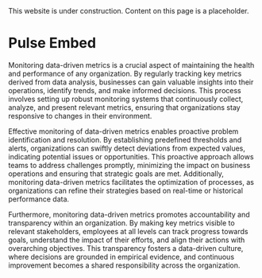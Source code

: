 
<Callout type="warning" emoji="⚠️">
  This website is under construction. Content on this page is a placeholder.
</Callout>

# Pulse Embed

Monitoring data-driven metrics is a crucial aspect of maintaining the health and performance 
of any organization. By regularly tracking key metrics derived from data analysis, businesses 
can gain valuable insights into their operations, identify trends, and make informed decisions.
This process involves setting up robust monitoring systems that continuously collect, analyze, 
and present relevant metrics, ensuring that organizations stay responsive to changes in their 
environment.

<TableauAuth/>

Effective monitoring of data-driven metrics enables proactive problem identification and resolution. 
By establishing predefined thresholds and alerts, organizations can swiftly detect deviations from 
expected values, indicating potential issues or opportunities. This proactive approach allows teams 
to address challenges promptly, minimizing the impact on business operations and ensuring that strategic 
goals are met. Additionally, monitoring data-driven metrics facilitates the optimization of processes, 
as organizations can refine their strategies based on real-time or historical performance data.

Furthermore, monitoring data-driven metrics promotes accountability and transparency within an organization. 
By making key metrics visible to relevant stakeholders, employees at all levels can track progress towards goals, 
understand the impact of their efforts, and align their actions with overarching objectives. This transparency 
fosters a data-driven culture, where decisions are grounded in empirical evidence, and continuous improvement 
becomes a shared responsibility across the organization.




